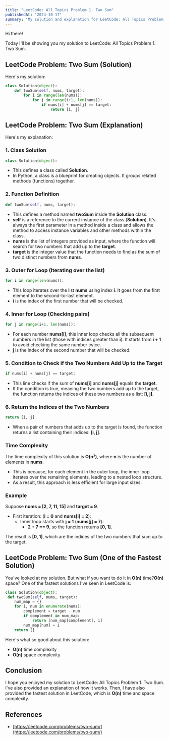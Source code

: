 ---
title: "LeetCode: All Topics Problem 1. Two Sum"
publishedAt: "2024-10-17"
summary: "My solution and explanation for LeetCode: All Topics Problem 1. Two Sum."
---

Hi there!

Today I'll be showing you my solution to LeetCode: All Topics Problem 1. Two Sum.

## LeetCode Problem: Two Sum (Solution)

Here's my solution:

```python
class Solution(object):
    def twoSum(self, nums, target):
        for i in range(len(nums)):
            for j in range(i+1, len(nums)):
                if nums[i] + nums[j] == target:
                    return [i, j]
```

## LeetCode Problem: Two Sum (Explanation)

Here's my explanation:

### 1. Class Solution

```python
class Solution(object):
```
- This defines a class called **Solution**.
- In Python, a class is a blueprint for creating objects. It groups related methods (functions) together.

### 2. Function Definition

```python
def twoSum(self, nums, target):
```
- This defines a method named **twoSum** inside the **Solution** class.
- **self** is a reference to the current instance of the class (**Solution**). It's always the first parameter in a method inside a class and allows the method to access instance variables and other methods within the class.
- **nums** is the list of integers provided as input, where the function will search for two numbers that add up to the **target**.
- **target** is the integer value that the function needs to find as the sum of two distinct numbers from **nums**.

### 3. Outer for Loop (Iterating over the list)

```python
for i in range(len(nums)):
```
- This loop iterates over the list **nums** using index **i**. It goes from the first element to the second-to-last element.
- **i** is the index of the first number that will be checked.

### 4. Inner for Loop (Checking pairs)

```python
for j in range(i+1, len(nums)):
```
- For each number **nums[i]**, this inner loop checks all the subsequent numbers in the list (those with indices greater than **i**). It starts from **i + 1** to avoid checking the same number twice.
- **j** is the index of the second number that will be checked.

### 5. Condition to Check if the Two Numbers Add Up to the Target

```python
if nums[i] + nums[j] == target:
```
- This line checks if the sum of **nums[i]** and **nums[j]** equals the **target**.
- If the condition is true, meaning the two numbers add up to the target, the function returns the indices of these two numbers as a list: **[i, j]**.

### 6. Return the Indices of the Two Numbers

```python
return [i, j]
```
- When a pair of numbers that adds up to the target is found, the function returns a list containing their indices: **[i, j]**.

### Time Complexity

The time complexity of this solution is **O(n²)**, where **n** is the number of elements in **nums**.
- This is because, for each element in the outer loop, the inner loop iterates over the remaining elements, leading to a nested loop structure.
- As a result, this approach is less efficient for large input sizes.

### Example

Suppose **nums = [2, 7, 11, 15]** and **target = 9**.

- First iteration: (**i = 0** and **nums[i] = 2**):
  - Inner loop starts with **j = 1** (**nums[j] = 7**):
    - **2 + 7 == 9**, so the function returns **[0, 1]**.

The result is **[0, 1]**, which are the indices of the two numbers that sum up to the target.

## LeetCode Problem: Two Sum (One of the Fastest Solution)

You've looked at my solution. But what if you want to do it in **O(n)** time?**O(n)** space? One of the fastest solutions I've seen in LeetCode is:

```python
class Solution(object):
 def twoSum(self, nums, target):
    num_map = {}  
    for i, num in enumerate(nums):
        complement = target - num
        if complement in num_map:
            return [num_map[complement], i] 
        num_map[num] = i  
    return [] 
```

Here's what so good about this solution:

- **O(n)** time complexity
- **O(n)** space complexity

## Conclusion

I hope you enjoyed my solution to LeetCode: All Topics Problem 1. Two Sum. I've also provided an explanation of how it works. Then, I have also provided the fastest solution in LeetCode, which is **O(n)** time and space complexity.

## References

- [https://leetcode.com/problems/two-sum/](https://leetcode.com/problems/two-sum/)